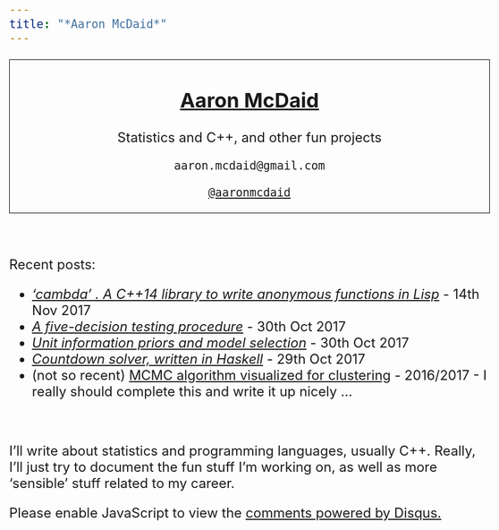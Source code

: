 ```yaml
---
title: "*Aaron McDaid*"
---
```


<style type="text/css">
body{ font-size: 24px; }
</style>

<div style="border:1px solid black ; text-align:center">

# [Aaron McDaid](https://aaronmcdaid.github.io/)

Statistics and C++, and other fun projects

`aaron.mcdaid@gmail.com`

[`@aaronmcdaid`](https://twitter.com/aaronmcdaid)
</div>

&nbsp;

Recent posts:

*  [*'cambda' . A C++14 library to write anonymous functions in Lisp*](blog.posts/cambda/) - 14th Nov 2017
*  [*A five-decision testing procedure*](blog.posts/five.decision.rule/) - 30th Oct 2017
*  [*Unit information priors and model selection*](blog.posts/unit.information.priors/) - 30th Oct 2017
*  [*Countdown solver, written in Haskell*](blog.posts/countdown.in.haskell/) - 29th Oct 2017
*  (not so recent) [MCMC algorithm visualized for clustering](demos/mvnMCMC/mvnMCMC.html) - 2016/2017 - I really should complete this and write it up nicely ...

&nbsp;

I'll write about statistics and programming languages, usually C++.
Really, I'll just try to document the fun stuff I'm working on, as well as more 'sensible'
stuff related to my career.

<div id="disqus_thread"></div>
<script type="text/javascript">
    /* * * CONFIGURATION VARIABLES: EDIT BEFORE PASTING INTO YOUR WEBPAGE * * */
    var disqus_shortname = 'aaron-mcdaid'; // required: replace example with your forum shortname
    /* * * DON'T EDIT BELOW THIS LINE * * */
    (function() {
        var dsq = document.createElement('script'); dsq.type = 'text/javascript'; dsq.async = true;
        dsq.src = '//' + disqus_shortname + '.disqus.com/embed.js';
        (document.getElementsByTagName('head')[0] || document.getElementsByTagName('body')[0]).appendChild(dsq);
    })();
</script>
<noscript>Please enable JavaScript to view the <a href="http://disqus.com/?ref_noscript">comments powered by Disqus.</a></noscript>
